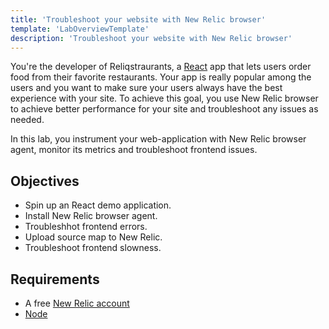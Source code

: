 ```yaml
---
title: 'Troubleshoot your website with New Relic browser'
template: 'LabOverviewTemplate'
description: 'Troubleshoot your website with New Relic browser'
---
```


<Intro>

You're the developer of Reliqstraurants, a [React](https://reactjs.org//) app that lets users order food from their favorite restaurants. Your app is really popular among the users and you want to make sure your users always have the best experience with your site. To achieve this goal, you use New Relic browser to achieve better performance for your site and troubleshoot any issues as needed. 

In this lab, you instrument your web-application with New Relic browser agent, monitor its metrics and troubleshoot frontend issues.

</Intro>

<FlexWrapper>

<Objectives>

## Objectives

- Spin up an React demo application.
- Install New Relic browser agent.
- Troubleshhot frontend errors.
- Upload source map to New Relic. 
- Troubleshoot frontend slowness.

</Objectives>

<Requirements>

## Requirements

- A free [New Relic account](https://newrelic.com/signup?utm_source=developer-site)
- [Node](https://nodejs.org/en/)

</Requirements>

</FlexWrapper>